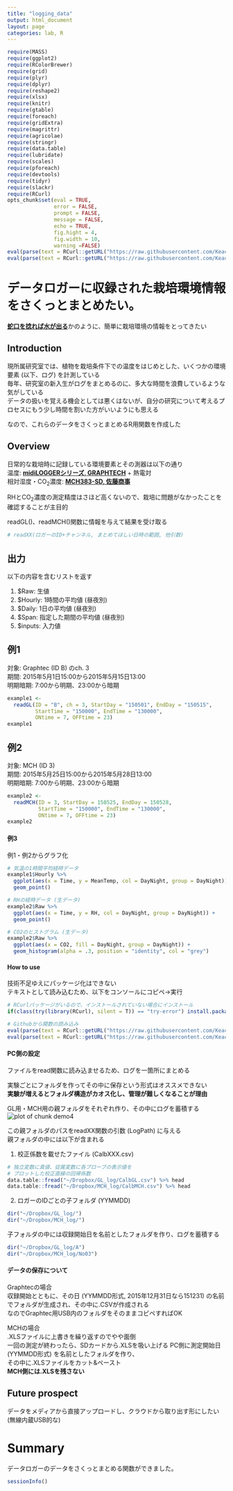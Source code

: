 ```yaml
---
title: "logging_data"
output: html_document
layout: page
categories: lab, R
---
```


```r
require(MASS)
require(ggplot2)
require(RColorBrewer) 
require(grid)
require(plyr)
require(dplyr)
require(reshape2)
require(xlsx)
require(knitr)
require(gtable)
require(foreach)
require(gridExtra)
require(magrittr)
require(agricolae)
require(stringr)
require(data.table)
require(lubridate)
require(scales)
require(pforeach)
require(devtools)
require(tidyr)
require(slackr)
require(RCurl)
opts_chunk$set(eval = TRUE,
               error = FALSE,
               prompt = FALSE,
               message = FALSE,
               echo = TRUE,
               fig.hight = 4,
               fig.width = 10,
               warning =FALSE)
eval(parse(text = RCurl::getURL("https://raw.githubusercontent.com/KeachMurakami/Sources/master/Graphtech.R", ssl.verifypeer = FALSE)))
eval(parse(text = RCurl::getURL("https://raw.githubusercontent.com/KeachMurakami/Sources/master/MCH.R", ssl.verifypeer = FALSE)))
```

# データロガーに収録された栽培環境情報をさくっとまとめたい。  

[**蛇口を捻れば水が出る**](https://github.com/dichika/jaguchi)かのように、簡単に栽培環境の情報をとってきたい  


## Introduction
現所属研究室では、植物を栽培条件下での温度をはじめとした、いくつかの環境要素 (以下、ログ) を計測している  
毎年、研究室の新入生がログをまとめるのに、多大な時間を浪費しているような気がしている  
データの扱いを覚える機会としては悪くはないが、自分の研究について考えるプロセスにもう少し時間を割いた方がいいようにも思える  

なので、これらのデータをさくっとまとめるR用関数を作成した  


## Overview

日常的な栽培時に記録している環境要素とその測器は以下の通り  
温度: [**midiLOGGERシリーズ, GRAPHTECH**](http://www.graphtec.co.jp/site_instrument/instrument/gl220/) + 熱電対  
相対湿度・CO<sub>2</sub>濃度: [**MCH383-SD, 佐藤商事**](http://www.ureruzo.com/gas/CO2mch.htm)

RHとCO<sub>2</sub>濃度の測定精度はさほど高くないので、栽培に問題がなかったことを確認することが主目的  

readGL()、readMCH()関数に情報を与えて結果を受け取る  

```r
# readXX(ロガーのID+チャンネル, まとめてほしい日時の範囲, 他引数)
```

## 出力
以下の内容を含むリストを返す  

1. $Raw: 生値
2. $Hourly: 1時間の平均値 (昼夜別)  
3. $Daily: 1日の平均値 (昼夜別)  
4. $Span: 指定した期間の平均値 (昼夜別)  
5. $inputs: 入力値

## 例1
対象: Graphtec (ID B) のch. 3  
期間: 2015年5月1日15:00から2015年5月15日13:00  
明期暗期: 7:00から明期、23:00から暗期  
```r
example1 <-
  readGL(ID = "B", ch = 3, StartDay = "150501", EndDay = "150515",
         StartTime = "150000", EndTime = "130000",
         ONtime = 7, OFFtime = 23)
example1
```


## 例2
対象: MCH (ID 3)  
期間: 2015年5月25日15:00から2015年5月28日13:00  
明期暗期: 7:00から明期、23:00から暗期  
```r
example2 <-
  readMCH(ID = 3, StartDay = 150525, EndDay = 150528,
          StartTime = "150000", EndTime = "130000",
          ONtime = 7, OFFtime = 23)
example2
```


#### 例3
例1・例2からグラフ化  
```r
# 気温の1時間平均経時データ  
example1$Hourly %>%  
  ggplot(aes(x = Time, y = MeanTemp, col = DayNight, group = DayNight)) +  
  geom_point()

# RHの経時データ (生データ)  
example2$Raw %>%  
  ggplot(aes(x = Time, y = RH, col = DayNight, group = DayNight)) +  
  geom_point()

# CO2のヒストグラム (生データ)  
example2$Raw %>%  
  ggplot(aes(x = CO2, fill = DayNight, group = DayNight)) +  
  geom_histogram(alpha = .3, position = "identity", col = "grey")
```

#### How to use  

技術不足ゆえにパッケージ化はできない  
テキストとして読み込むため、以下をコンソールにコピペ→実行  
```r
# RCurlパッケージがいるので、インストールされていない場合にインストール
if(class(try(library(RCurl), silent = T)) == "try-error") install.packages("RCurl")

# Githubから関数の読み込み
eval(parse(text = RCurl::getURL("https://raw.githubusercontent.com/KeachMurakami/Sources/master/Graphtech.R", ssl.verifypeer = FALSE)))
eval(parse(text = RCurl::getURL("https://raw.githubusercontent.com/KeachMurakami/Sources/master/MCH.R", ssl.verifypeer = FALSE)))
```

#### PC側の設定
ファイルをread関数に読み込ませるため、ログを一箇所にまとめる  

実験ごとにフォルダを作ってその中に保存という形式はオススメできない   
<b>実験が増えるとフォルダ構造がカオス化し、管理が難しくなることが理由</b>  

GL用・MCH用の親フォルダをそれぞれ作り、その中にログを蓄積する  
![plot of chunk demo4](/figure/source/2016-01-31-LoggingEnvironment/fig4.svg)


この親フォルダのパスをreadXX関数の引数 (LogPath) に与える  
親フォルダの中には以下が含まれる  

1. 校正係数を載せたファイル (CalbXXX.csv)  
```r
# 独立変数に真値、従属変数に各プローブの表示値を
# プロットした校正直線の回帰係数
data.table::fread("~/Dropbox/GL_log/CalbGL.csv") %>% head
data.table::fread("~/Dropbox/MCH_log/CalbMCH.csv") %>% head
```
2. ロガーのIDごとの子フォルダ (YYMMDD)  
```r
dir("~/Dropbox/GL_log/")
dir("~/Dropbox/MCH_log/")
```
子フォルダの中には収録開始日を名前としたフォルダを作り、ログを蓄積する  
```r
dir("~/Dropbox/GL_log/A")
dir("~/Dropbox/MCH_log/No03")
```

#### データの保存について  
Graphtecの場合  
収録開始とともに、その日 (YYMMDD形式, 2015年12月31日なら151231) の名前でフォルダが生成され、その中に.CSVが作成される  
なのでGraphtec用USB内のフォルダをそのままコピペすればOK  
  
MCHの場合  
.XLSファイルに上書きを繰り返すのでやや面倒  
一回の測定が終わったら、SDカードから.XLSを吸い上げる 
PC側に測定開始日 (YYMMDD形式) を名前としたフォルダを作り、  
その中に.XLSファイルをカット&ペースト  
<b>MCH側には.XLSを残さない</b> 

## Future prospect  
データをメディアから直接アップロードし、クラウドから取り出す形にしたい (無線内蔵USB的な)   

# Summary
データロガーのデータをさくっとまとめる関数ができました。  
```r
sessionInfo()
```